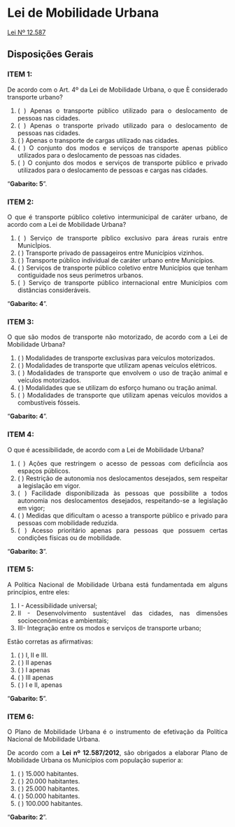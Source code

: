 
```{=html}
<style>
  body{text-align: justify}
</style>
```


::: progress
::: {.progress-bar style="width: 100%;"}
:::
:::
  
# Lei de Mobilidade Urbana

[Lei Nº 12.587](https://www.planalto.gov.br/ccivil_03/_ato2011-2014/2012/lei/l12587.htm>)

## Disposições Gerais
### **ITEM 1:**	

De acordo com o Art. 4º da Lei de Mobilidade
Urbana, o que È considerado transporte urbano? 

1. ( ) Apenas o transporte público utilizado para o deslocamento de pessoas nas cidades.
2. ( ) Apenas o transporte privado utilizado para o deslocamento de pessoas nas cidades.
3. ( ) Apenas o transporte de cargas utilizado nas cidades.
4. ( ) O conjunto dos modos e serviços de transporte apenas público utilizados para o deslocamento de pessoas nas cidades.
5. ( ) O conjunto dos modos e serviços de transporte público e privado utilizados para o deslocamento de pessoas e cargas nas cidades. 


::: {.callout-tip collapse="true"}
"**Gabarito: 5**".
:::
  
::: progress
::: {.progress-bar style="width: 100%;"}
:::
:::



### **ITEM 2:**

O que é transporte público coletivo intermunicipal de caráter urbano, de acordo com a Lei de Mobilidade Urbana?

1. ( ) Serviço de transporte píblico exclusivo
para áreas rurais entre MunicÌpios.
2. ( ) Transporte privado de passageiros entre
Municípios vizinhos.
3. ( ) Transporte público individual de caráter
urbano entre Municípios.
4. ( ) Serviços de transporte público coletivo
entre Municípios que tenham contiguidade nos
seus perímetros urbanos.
5. ( ) Serviço de transporte público internacional
entre Municípios com distâncias consideráveis. 


::: {.callout-tip collapse="true"}
"**Gabarito: 4**".
:::


::: progress
::: {.progress-bar style="width: 100%;"}
:::
:::


### **ITEM 3:**

O que são modos de transporte não motorizado,
de acordo com a Lei de Mobilidade Urbana?


1. ( ) Modalidades de transporte exclusivas para
veículos motorizados.
2. ( ) Modalidades de transporte que utilizam
apenas veículos elétricos.
3. ( ) Modalidades de transporte que envolvem o
uso de tração animal e veículos motorizados.
4. ( ) Modalidades que se utilizam do esforço
humano ou tração animal.
5. ( ) Modalidades de transporte que utilizam
apenas veículos movidos a combustíveis fósseis.




::: {.callout-tip collapse="true"}
"**Gabarito: 4**".
:::


::: progress
::: {.progress-bar style="width: 100%;"}
:::
:::


### **ITEM 4:**

O que é acessibilidade, de acordo com a Lei de
Mobilidade Urbana? 


1. ( ) Ações que restringem o acesso de pessoas
com deficiÍncia aos espaços públicos.
2. ( ) Restrição de autonomia nos deslocamentos
desejados, sem respeitar a legislação em vigor.
3. ( ) Facilidade disponibilizada às pessoas que
possibilite a todos autonomia nos deslocamentos
desejados, respeitando-se a legislação em vigor;
4. ( ) Medidas que dificultam o acesso a
transporte público e privado para pessoas com
mobilidade reduzida.
5. ( ) Acesso prioritário apenas para pessoas que
possuem certas condições físicas ou de mobilidade.



::: {.callout-tip collapse="true"}
"**Gabarito: 3**".
:::


::: progress
::: {.progress-bar style="width: 100%;"}
:::
:::


### **ITEM 5:**

A Política Nacional de Mobilidade Urbana está fundamentada em alguns princípios, entre eles:


1. I - Acessibilidade universal;
2. II - Desenvolvimento sustentável das cidades, nas
dimensões socioeconômicas e ambientais;
3. III- Integração entre os modos e serviços de
transporte urbano;

Estão corretas as afirmativas:

1. ( ) I, II e III.
2. ( ) II apenas
3. ( ) I apenas
4. ( ) III apenas 
5. ( ) I e II, apenas


::: {.callout-tip collapse="true"}
"**Gabarito: 5**".
:::


::: progress
::: {.progress-bar style="width: 100%;"}
:::
:::


### **ITEM 6:**

O Plano de Mobilidade Urbana é o instrumento de efetivação da Política Nacional de Mobilidade Urbana.

De acordo com a **Lei nº 12.587/2012**, são obrigados a elaborar Plano de Mobilidade Urbana os Municípios com população superior a:

1. ( ) 15.000 habitantes.
2. ( ) 20.000 habitantes.
3. ( ) 25.000 habitantes.
4. ( ) 50.000 habitantes.
5. ( ) 100.000 habitantes.


::: {.callout-tip collapse="true"}
"**Gabarito: 2**".
:::


::: progress
::: {.progress-bar style="width: 100%;"}
:::
:::

